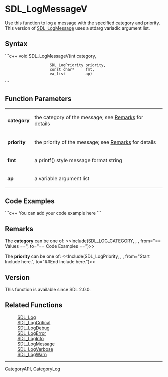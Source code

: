 <!-- pragma section-numbers off -->
<!-- pragma camelcase off -->

= SDL_LogMessageV =
Use this function to log a message with the specified category and priority.  This version of [[SDL_LogMessage]] uses a stdarg variadic argument list.


== Syntax ==
```c++
void SDL_LogMessageV(int             category,
                     SDL_LogPriority priority,
                     const char*     fmt,
                     va_list         ap)
```

== Function Parameters ==
{|
|'''category'''
|the category of the message; see [[#category|Remarks]] for details
|-
|'''priority'''
|the priority of the message; see [[#priority|Remarks]] for details
|-
|'''fmt'''
|a printf() style message format string
|-
|'''ap'''
|a variable argument list
|}

== Code Examples ==
```c++
You can add your code example here
```

== Remarks ==
<span id="category"></span>
The '''category''' can be one of:
<<Include(SDL_LOG_CATEGORY, , , from="== Values ==", to="== Code Examples ==")>>

<span id="priority"></span>
The '''priority''' can be one of:
<<Include(SDL_LogPriority, , , from="Start Include here.", to="##End Include here.")>>

== Version ==
This function is available since SDL 2.0.0.

== Related Functions ==
:[[SDL_Log]]
:[[SDL_LogCritical]]
:[[SDL_LogDebug]]
:[[SDL_LogError]]
:[[SDL_LogInfo]]
:[[SDL_LogMessage]]
:[[SDL_LogVerbose]]
:[[SDL_LogWarn]]

----
[[CategoryAPI]], [[CategoryLog]]
